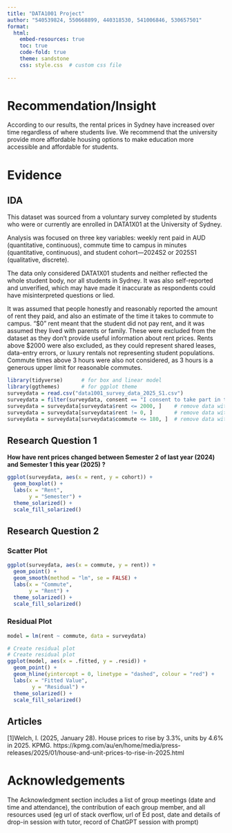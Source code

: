 ---
title: "DATA1001 Project"
author: "540539824, 550668899, 440318530, 541006846, 530657501"  
format: 
  html:
    embed-resources: true
    toc: true
    code-fold: true
    theme: sandstone
    css: style.css  # custom css file
    
---

# Recommendation/Insight

According to our results, the rental prices in Sydney have increased over time regardless of where students live. We recommend that the university provide more affordable housing options to make education more accessible and affordable for students. 

# Evidence

## IDA

This dataset was sourced from a voluntary survey completed by students who were or currently are enrolled in DATA1X01 at the University of Sydney. 

Analysis was focused on three key variables: weekly rent paid in AUD (quantitative, continuous), commute time to campus in minutes (quantitative, continuous), and student cohort—2024S2 or 2025S1 (qualitative, discrete). 

The data only considered DATA1X01 students and neither reflected the whole student body, nor all students in Sydney. It was also self-reported and unverified, which may have made it inaccurate as respondents could have misinterpreted questions or lied. 

It was assumed that people honestly and reasonably reported the amount of rent they paid, and also an estimate of the time it takes to commute to campus. “$0” rent meant that the student did not pay rent, and it was assumed they lived with parents or family. These were excluded from the dataset as they don’t provide useful information about rent prices. Rents above $2000 were also excluded, as they could represent shared leases, data-entry errors, or luxury rentals not representing student populations. Commute times above 3 hours were also not considered, as 3 hours is a generous upper limit for reasonable commutes.

```{r, warning = FALSE, message = FALSE}
library(tidyverse)      # for box and linear model
library(ggthemes)       # for ggplot theme
surveydata = read.csv("data1001_survey_data_2025_S1.csv")     
surveydata = filter(surveydata, consent == "I consent to take part in the study") # remove students who did not consent to take part in the study
surveydata = surveydata[surveydata$rent <= 2000, ]    # remove data with rent greater than 2000
surveydata = surveydata[surveydata$rent != 0, ]       # remove data with 0 rent
surveydata = surveydata[surveydata$commute <= 180, ]  # remove data with commute time greater than 180 minutes
```




## Research Question 1

**How have rent prices changed between Semester 2 of last year (2024) and Semester 1 this year (2025) ?**





```{r}
ggplot(surveydata, aes(x = rent, y = cohort)) +
  geom_boxplot() +
  labs(x = "Rent",
       y = "Semester") +
  theme_solarized() +
  scale_fill_solarized()
```



## Research Question 2

:::: {.panel-tabset}
### Scatter Plot
```{r, warning = FALSE, message = FALSE}
ggplot(surveydata, aes(x = commute, y = rent)) +
  geom_point() +
  geom_smooth(method = "lm", se = FALSE) +
  labs(x = "Commute",
       y = "Rent") +
  theme_solarized() +
  scale_fill_solarized()
```

### Residual Plot
```{r, warning = FALSE, message = FALSE}
model = lm(rent ~ commute, data = surveydata)

# Create residual plot
# Create residual plot
ggplot(model, aes(x = .fitted, y = .resid)) +
  geom_point() +
  geom_hline(yintercept = 0, linetype = "dashed", colour = "red") +
  labs(x = "Fitted Value",
        y = "Residual") +
  theme_solarized() +
  scale_fill_solarized()
```
::::






## Articles

[1]Welch, I. (2025, January 28). House prices to rise by 3.3%, units by 4.6% in 2025. KPMG. https://kpmg.com/au/en/home/media/press-releases/2025/01/house-and-unit-prices-to-rise-in-2025.html

# Acknowledgements

The Acknowledgment section includes a list of group meetings (date and time and attendance), the contribution of each group member, and all resources used (eg url of stack overflow, url of Ed post, date and details of drop-in session with tutor, record of ChatGPT session with prompt)
 


